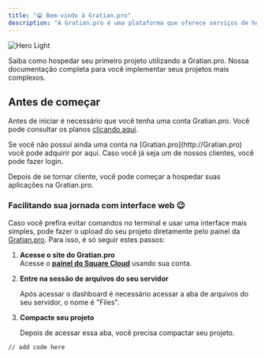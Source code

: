 ```yaml
---
title: "😁 Bem-vindo à Gratian.pro"
description: "A Gratian.pro é uma plataforma que oferece serviços de hospedagem para aplicações web descomplicadas e fáceis de usar. Comece em minutos. ✨"
---
```


<img
  className="block dark:hidden"
  src="/images/hero-light.png"
  alt="Hero Light"
/>

<CardGroup cols={2}>
  <Card title="Guia de início rápido" icon="book-bookmark" href="https://mintlify.com/docs/quickstart">
    Saiba como hospedar seu primeiro projeto utilizando a Gratian.pro.
  </Card>
  <Card title="Nossa API" icon="code-simple" href="https://mintlify.com/docs/development">
    Nossa documentação completa para você implementar seus projetos mais complexos.
  </Card>
</CardGroup>

## Antes de começar

Antes de iniciar é necessário que você tenha uma conta Gratian.pro. Você pode consultar os planos [clicando aqui](https://gratian.pro/pricing).

<CardGroup cols={2}>
  <Card title="Crie sua conta" icon="cart-circle-check" href="https://gratian.pro/pricing">
    Se você não possuí ainda uma conta na [Gratian.pro](http://Gratian.pro) você pode adquirir por aqui.
  </Card>
  <Card title="Faça login" icon="arrow-right-to-bracket" href="https://dashboard.gratian.pro/login">
    Caso você já seja um de nossos clientes, você pode fazer login.
  </Card>
</CardGroup>

Depois de se tornar cliente, você pode começar a hospedar suas aplicações na Gratian.pro.

### **Facilitando sua jornada com interface web 😉**

Caso você prefira evitar comandos no terminal e usar uma interface mais simples, pode fazer o upload do seu projeto diretamente pelo painel da [Gratian.pro](http://Gratian.pro). Para isso, é só seguir estes passos:

1. **Acesse o site do Gratian.pro**\
   Acesse o [**painel do Square Cloud**](https://squarecloud.app/dashboard) usando sua conta.
2. **Entre na sessão de arquivos do seu servidor**

   Após acessar o dashboard é necessário acessar a aba de arquivos do seu servidor, o nome é "Files".
3. **Compacte seu projeto**

   Depois de acessar essa aba, você precisa compactar seu projeto.

<CodeGroup>

``` filename
// add code here
```

</CodeGroup>